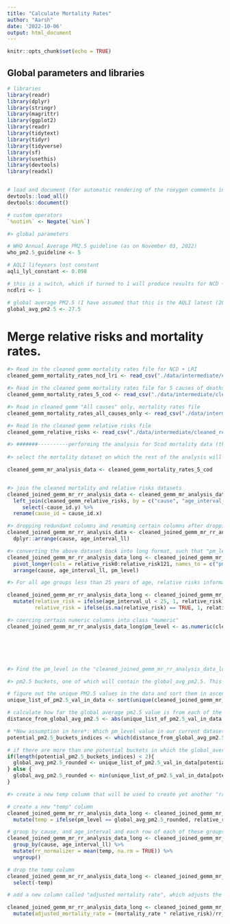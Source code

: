 ```yaml
---
title: "Calculate Mortality Rates"
author: "Aarsh"
date: '2022-10-06'
output: html_document
---
```


```r
knitr::opts_chunk$set(echo = TRUE)
```

## Global parameters and libraries
```r

# libraries
library(readr)
library(dplyr)
library(stringr)
library(magrittr)
library(ggplot2)
library(readr)
library(tidytext)
library(tidyr)
library(tidyverse)
library(sf)
library(usethis)
library(devtools)
library(readxl)


# load and document (for automatic rendering of the roxygen comments into a man file) to keep things updated
devtools::load_all()
devtools::document()

# custom operators
`%notin%` <- Negate(`%in%`)

#> global parameters 

# WHO Annual Average PM2.5 guideline (as on November 03, 2022)
who_pm2.5_guideline <- 5

# AQLI lifeyears lost constant
aqli_lyl_constant <- 0.098

# this is a switch, which if turned to 1 will produce results for NCD + LRI cause of death. If set to 0, it will produce results for the GEMM 5 Causes of Death.
ncdlri <- 1 

# global average PM2.5 (I have assumed that this is the AQLI latest (2020 data, that corresponds to the June 2022 report) global average PM2.5) 
global_avg_pm2.5 <- 27.5

```

# Merge relative risks and mortality rates.

```r
#> Read in the cleaned gemm mortality rates file for NCD + LRI
cleaned_gemm_mortality_rates_ncd_lri <- read_csv("./data/intermediate/cleaned_gemm_mortality_rates_ncd_lri.csv")

#> Read in the cleaned gemm mortality rates file for 5 causes of deaths as per the gemm paper and remove the extra cause_id column
cleaned_gemm_mortality_rates_5_cod <- read_csv("./data/intermediate/cleaned_gemm_mortality_rates_5_cod.csv") 

#> Read in cleaned gemm "All causes" only, mortality rates file
cleaned_gemm_mortality_rates_all_causes_only <- read_csv("./data/intermediate/cleaned_gbd_mortality_rates_all_causes_only.csv")

#> Read in the cleaned gemm relative risks file
cleaned_gemm_relative_risks <- read_csv("./data/intermediate/cleaned_relative_risks_gemm.csv")

#> #######----------performing the analysis for 5cod mortality data (the other option is to run all of the below analysis for ncd + lri dataset). Depends on which dataset we are interested in, accordingly we can decide which dataset we need.---------###########
 
#> select the mortality dataset on which the rest of the analysis will be performed (after joining with relative risks). We have 2 options, one is the 5 COD mr data, the other is ncd + lri mr data. As a start, I have chosen the 5 cod data. Note that: if you need to perform analysis for the ncd + lri data, all you need to do is to replace the 5 cod mr data with the ncd+lri data in the line below and the rest of the analysis code remains the same.

cleaned_gemm_mr_analysis_data <- cleaned_gemm_mortality_rates_5_cod


#> join the cleaned mortality and relative risks datasets
cleaned_joined_gemm_mr_rr_analysis_data <- cleaned_gemm_mr_analysis_data %>%
  left_join(cleaned_gemm_relative_risks, by = c("cause", "age_interval_ll")) %>%
     select(-cause_id.y) %>%
  rename(cause_id = cause_id.x)

#> dropping redundant columns and renaming certain columns after dropping the redundancies, then reordering the columns. Note that, it is possible that some of the function names for dplyr and plyr might clash. So, use the package prefix, before the function name. For example, to rename a column, use: dplyr::rename(), instead of just rename()
cleaned_joined_gemm_mr_rr_analysis_data <- cleaned_joined_gemm_mr_rr_analysis_data %>%
  dplyr::arrange(cause, age_interval_ll)

#> converting the above dataset back into long format, such that "pm_level" and "relative risk" are columns in the new dataset and sort the dataset by cause, pm_level, age_interval
cleaned_joined_gemm_mr_rr_analysis_data_long <- cleaned_joined_gemm_mr_rr_analysis_data %>%
  pivot_longer(cols = relative_risk0:relative_risk121, names_to = c("pm_level"), names_pattern = "(\\d+)", values_to = "relative_risk") %>%
  arrange(cause, age_interval_ll, pm_level)

#> For all age groups less than 25 years of age, relative risks information is not availbale. For these, assume that relative risks = 1. Also replace any missing relative risks information with 1. Below code, replaces all those rows in the "relative_risk" column, where age_interval_ul < 25, with 1. Also, if relative risks data is missing, fill it in with relative risks = 1. 

cleaned_joined_gemm_mr_rr_analysis_data_long <- cleaned_joined_gemm_mr_rr_analysis_data_long %>%
  mutate(relative_risk = ifelse(age_interval_ul < 25, 1, relative_risk), 
         relative_risk = ifelse(is.na(relative_risk) == TRUE, 1, relative_risk))

#> coercing certain numeric columns into class "numeric"
cleaned_joined_gemm_mr_rr_analysis_data_long$pm_level <- as.numeric(cleaned_joined_gemm_mr_rr_analysis_data_long$pm_level)






#> Find the pm_level in the "cleaned_joined_gemm_mr_rr_analysis_data_long" dataset that is closest to "global_average_pm2.5" that is set up top in "lib_glob_parameters" chunk.

#> pm2.5 buckets, one of which will contain the global_avg_pm2.5. This bucket will be the one that is closest to the global average PM2.5 value that is set up top. In old STATA scripts, you will find that this process is carried out by a "rounding process". But, that has to be adjusted every year the dataset changes. What I have done below is agnostic to any data changes.

# figure out the unique PM2.5 values in the data and sort them in ascending order
unique_list_of_pm2.5_val_in_data <- sort(unique(cleaned_joined_gemm_mr_rr_analysis_data_long$pm_level))

# calculate how far the global average pm2.5 value is from each of the values in the above list of unique pm2.5 values
distance_from_global_avg_pm2.5 <- abs(unique_list_of_pm2.5_val_in_data - global_avg_pm2.5)

# *New assumption in here*: Which pm_level value in our current dataset is the closest to the "global_average_pm2.5"? If there are 2 such values, choose the one with a lower pollution number, so that our estimate is a conservation one (for now)
potential_pm2.5_buckets_indices <- which(distance_from_global_avg_pm2.5 == min(distance_from_global_avg_pm2.5))

# if there are more than one potential buckets in which the global_average_pm2.5 can land, this conditional statement below chooses the bucket with a lower pm2.5 level. This is a conservative step that we take for now and will reevaluate its implications.
if(length(potential_pm2.5_buckets_indices) < 2){
  global_avg_pm2.5_rounded <- unique_list_of_pm2.5_val_in_data[potential_pm2.5_buckets_indices]
} else {
  global_avg_pm2.5_rounded <- min(unique_list_of_pm2.5_val_in_data[potential_pm2.5_buckets_indices])
}

#> create a new temp columm that will be used to create yet another "rr_normalizer" column which will be used to create yet another "adjusted_mortality_rates" column. After generating the "rr_normalizer" column, the "temp" column will be dropped as it would have served its purpose by then. The "temp" column in the step below takes in the relative risk number of those rows where pm_level = "global_avg_pm2.5_rounded" number. In other words, it takes on those relative risk numbers that correspond to the current global average pm2.5 concentration level.  

# create a new "temp" column
cleaned_joined_gemm_mr_rr_analysis_data_long <- cleaned_joined_gemm_mr_rr_analysis_data_long %>%
  mutate(temp = ifelse(pm_level == global_avg_pm2.5_rounded, relative_risk, NA))

# group by cause, and age_interval and each row of each of these groups, gets the relative risk number that is equal to mean of "temp" column for that group. Capture this new information in a new column called "rr_normalizer".
cleaned_joined_gemm_mr_rr_analysis_data_long <- cleaned_joined_gemm_mr_rr_analysis_data_long %>%
  group_by(cause, age_interval_ll) %>%
  mutate(rr_normalizer = mean(temp, na.rm = TRUE)) %>%
  ungroup()

# drop the temp column
cleaned_joined_gemm_mr_rr_analysis_data_long <- cleaned_joined_gemm_mr_rr_analysis_data_long %>%
  select(-temp)

# add a new column called "adjusted mortality rate", which adjusts the mortality rate for a given age_cat, cause group, by their RR in relation to the RR at the rounded Global Average PM2.5. Here the assumption is that in the absence of the risk factor, age specific death rates would be proportionally lower. This dataset corresponds to the "file1" dataset in the STATA script. This is what "PM2.5 specific mortality rates" would be if PM2.5 = X. This helps us calcuate mortality rates for any given counterfactual PM2.5 value "X".

cleaned_joined_gemm_mr_rr_analysis_data_long <- cleaned_joined_gemm_mr_rr_analysis_data_long %>%
  mutate(adjusted_mortality_rate = (mortality_rate * relative_risk)/rr_normalizer)





```

